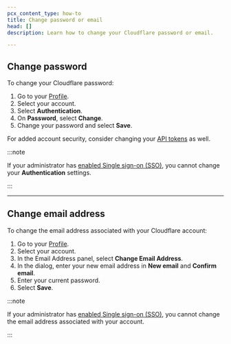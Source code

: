 ```yaml
---
pcx_content_type: how-to
title: Change password or email
head: []
description: Learn how to change your Cloudflare password or email.

---
```


## Change password

To change your Cloudflare password:

1. Go to your [Profile](https://dash.cloudflare.com/?to=/:account/profile).
2. Select your account.
3. Select **Authentication**.
4. On **Password**, select **Change**.
5. Change your password and select **Save**.

For added account security, consider changing your [API tokens](/fundamentals/api/how-to/roll-token/) as well.

:::note


If your administrator has [enabled Single sign-on (SSO)](/cloudflare-one/applications/configure-apps/dash-sso-apps/), you cannot change your **Authentication** settings.


:::

***

## Change email address

To change the email address associated with your Cloudflare account:

1. Go to your [Profile](https://dash.cloudflare.com/?to=/:account/profile).
2. Select your account.
3. In the Email Address panel, select **Change Email Address**.
4. In the dialog, enter your new email address in **New email** and **Confirm email**.
5. Enter your current password.
6. Select **Save**.

:::note


If your administrator has [enabled Single sign-on (SSO)](/cloudflare-one/applications/configure-apps/dash-sso-apps/), you cannot change the email address associated with your account.


:::
